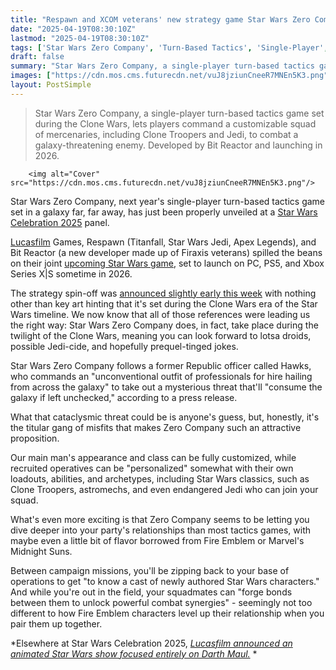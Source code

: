 ```yaml
---
title: "Respawn and XCOM veterans' new strategy game Star Wars Zero Company looks like Fire Emblem: Clone Wars Edition, and it's coming to PC, PS5, and Xbox in 2026"
date: "2025-04-19T08:30:10Z"
lastmod: "2025-04-19T08:30:10Z"
tags: ['Star Wars Zero Company', 'Turn-Based Tactics', 'Single-Player', 'PC', 'PS5', 'Xbox Series X|S', 'Strategy', 'Clone Wars']
draft: false
summary: "Star Wars Zero Company, a single-player turn-based tactics game set during the Clone Wars, lets players command a customizable squad of mercenaries, including Clone Troopers and Jedi, to combat a galaxy-threatening enemy.  Developed by Bit Reactor and launching in 2026."
images: ["https://cdn.mos.cms.futurecdn.net/vuJ8jziunCneeR7MNEn5K3.png"]
layout: PostSimple
---
```

> Star Wars Zero Company, a single-player turn-based tactics game set during the Clone Wars, lets players command a customizable squad of mercenaries, including Clone Troopers and Jedi, to combat a galaxy-threatening enemy.  Developed by Bit Reactor and launching in 2026.


        <img alt="Cover" src="https://cdn.mos.cms.futurecdn.net/vuJ8jziunCneeR7MNEn5K3.png"/>
        
Star Wars Zero Company, next year's single-player turn-based tactics game set in a galaxy far, far away, has just been properly unveiled at a [Star Wars Celebration 2025](https://www.gamesradar.com/entertainment/star-wars-tv-shows/star-wars-celebration-2025-announcements-panels-mandalorian-and-grogu-ahsoka-andor/) panel.

[Lucasfilm](https://www.gamesradar.com/tag/lucasfilm/) Games, Respawn (Titanfall, Star Wars Jedi, Apex Legends), and Bit Reactor (a new developer made up of Firaxis veterans) spilled the beans on their joint [upcoming Star Wars game](https://www.gamesradar.com/upcoming-star-wars-games/), set to launch on PC, PS5, and Xbox Series X|S sometime in 2026.

The strategy spin-off was [announced slightly early this week](https://www.gamesradar.com/games/strategy/xcom-veterans-star-wars-zero-company-revealed-5-days-early-as-a-single-player-turn-based-tactics-game-with-clone-troopers-and-mandalorians/) with nothing other than key art hinting that it's set during the Clone Wars era of the Star Wars timeline. We now know that all of those references were leading us the right way: Star Wars Zero Company does, in fact, take place during the twilight of the Clone Wars, meaning you can look forward to lotsa droids, possible Jedi-cide, and hopefully prequel-tinged jokes.

Star Wars Zero Company follows a former Republic officer called Hawks, who commands an "unconventional outfit of professionals for hire hailing from across the galaxy" to take out a mysterious threat that'll "consume the galaxy if left unchecked," according to a press release.

What that cataclysmic threat could be is anyone's guess, but, honestly, it's the titular gang of misfits that makes Zero Company such an attractive proposition.

Our main man's appearance and class can be fully customized, while recruited operatives can be "personalized" somewhat with their own loadouts, abilities, and archetypes, including Star Wars classics, such as Clone Troopers, astromechs, and even endangered Jedi who can join your squad.

What's even more exciting is that Zero Company seems to be letting you dive deeper into your party's relationships than most tactics games, with maybe even a little bit of flavor borrowed from Fire Emblem or Marvel's Midnight Suns.

Between campaign missions, you'll be zipping back to your base of operations to get "to know a cast of newly authored Star Wars characters." And while you're out in the field, your squadmates can "forge bonds between them to unlock powerful combat synergies" - seemingly not too different to how Fire Emblem characters level up their relationship when you pair them up together.

*Elsewhere at Star Wars Celebration 2025, *[<em>Lucasfilm announced an animated Star Wars show focused entirely on Darth Maul.</em>](https://www.gamesradar.com/entertainment/star-wars-tv-shows/a-brand-new-darth-maul-animated-series-is-coming-in-2026-and-it-looks-seriously-intense/)* *
        